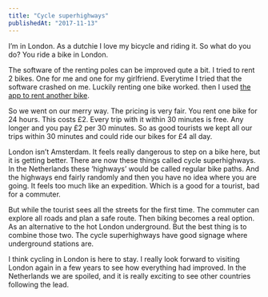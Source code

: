 ```yaml
---
title: "Cycle superhighways"
publishedAt: "2017-11-13"
---
```


I’m in London. As a dutchie I love my bicycle and riding it. So what do you do? You ride a bike in London.

The software of the renting poles can be improved qute a bit. I tried to rent 2 bikes. One for me and one for my girlfriend. Everytime I tried that the software crashed on me. Luckily renting one bike worked. then I used [the app to rent another bike](https://itunes.apple.com/nl/app/santander-cycles/id974792287?l=en&mt=8).

So we went on our merry way. The pricing is very fair. You rent one bike for 24 hours. This costs £2. Every trip with it within 30 minutes is free. Any longer and you pay £2 per 30 minutes. So as good tourists we kept all our trips within 30 minutes and could ride our bikes for £4 all day.

London isn’t Amsterdam. It feels really dangerous to step on a bike here, but it is getting better. There are now these things called cycle superhighways. In the Netherlands these ‘highways’ would be called regular bike paths. And the highways end fairly randomly and then you have no idea where you are going. It feels too much like an expedition. Which is a good for a tourist, bad for a commuter.

But while the tourist sees all the streets for the first time. The commuter can explore all roads and plan a safe route. Then biking becomes a real option. As an alternative to the hot London underground. But the best thing is to combine those two. The cycle superhighways have good signage where underground stations are.

I think cycling in London is here to stay. I really look forward to visiting London again in a few years to see how everything had improved. In the Netherlands we are spoiled, and it is really exciting to see other countries following the lead.
